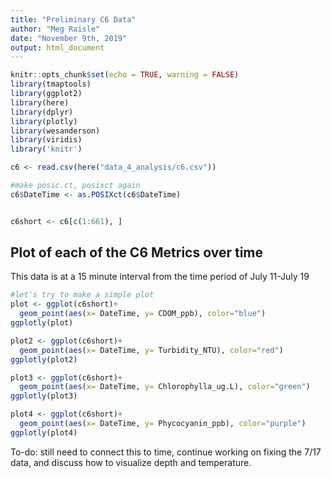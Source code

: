 ```yaml
---
title: "Preliminary C6 Data"
author: "Meg Raisle"
date: "November 9th, 2019"
output: html_document
---
```

```r
knitr::opts_chunk$set(echo = TRUE, warning = FALSE)
library(tmaptools)
library(ggplot2)
library(here)
library(dplyr)
library(plotly)
library(wesanderson)
library(viridis)
library('knitr')
```

```r
c6 <- read.csv(here("data_4_analysis/c6.csv"))

#make posic.ct, posixct again
c6$DateTime <- as.POSIXct(c6$DateTime)


c6short <- c6[c(1:661), ]


````

## Plot of each of the C6 Metrics over time 
This data is at a 15 minute interval from the time period of July 11-July 19
```r

#let's try to make a simple plot 
plot <- ggplot(c6short)+
  geom_point(aes(x= DateTime, y= CDOM_ppb), color="blue")
ggplotly(plot)

plot2 <- ggplot(c6short)+
  geom_point(aes(x= DateTime, y= Turbidity_NTU), color="red")
ggplotly(plot2)

plot3 <- ggplot(c6short)+
  geom_point(aes(x= DateTime, y= Chlorophylla_ug.L), color="green")
ggplotly(plot3)

plot4 <- ggplot(c6short)+
  geom_point(aes(x= DateTime, y= Phycocyanin_ppb), color="purple")
ggplotly(plot4)

````


To-do: still need to connect this to time, continue working on fixing the 7/17 data, and discuss how to visualize depth and temperature. 
